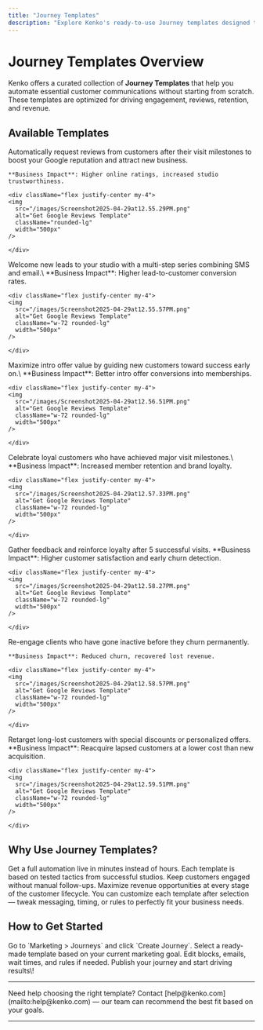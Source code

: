 ```yaml
---
title: "Journey Templates"
description: "Explore Kenko's ready-to-use Journey templates designed to drive customer engagement, retention, and growth."
---
```


# Journey Templates Overview

Kenko offers a curated collection of **Journey Templates** that help you automate essential customer communications without starting from scratch. These templates are optimized for driving engagement, reviews, retention, and revenue.

## Available Templates

<CardGroup cols="1">
  <Card title="Get Google Reviews" icon="star">
    Automatically request reviews from customers after their visit milestones to boost your Google reputation and attract new business.

    **Business Impact**: Higher online ratings, increased studio trustworthiness.

    <div className="flex justify-center my-4">
    <img
      src="/images/Screenshot2025-04-29at12.55.29PM.png"
      alt="Get Google Reviews Template"
      className="rounded-lg"
      width="500px"
    />

    </div>
  </Card>
  <Card title="Lead Nurture" icon="user-plus">
    Welcome new leads to your studio with a multi-step series combining SMS and email.\
    **Business Impact**: Higher lead-to-customer conversion rates.

    <div className="flex justify-center my-4">
    <img
      src="/images/Screenshot2025-04-29at12.55.57PM.png"
      alt="Get Google Reviews Template"
      className="w-72 rounded-lg"
      width="500px"
    />

    </div>
  </Card>
  <Card title="Intro Offer Follow-up" icon="gift">
    Maximize intro offer value by guiding new customers toward success early on.\
    **Business Impact**: Better intro offer conversions into memberships.

    <div className="flex justify-center my-4">
    <img
      src="/images/Screenshot2025-04-29at12.56.51PM.png"
      alt="Get Google Reviews Template"
      className="w-72 rounded-lg"
      width="500px"
    />

    </div>
  </Card>
  <Card title="Milestone Celebration" icon="trophy">
    Celebrate loyal customers who have achieved major visit milestones.\
    **Business Impact**: Increased member retention and brand loyalty.

    <div className="flex justify-center my-4">
    <img
      src="/images/Screenshot2025-04-29at12.57.33PM.png"
      alt="Get Google Reviews Template"
      className="w-72 rounded-lg"
      width="500px"
    />

    </div>
  </Card>
  <Card title="Client Engagement" icon="users">
    Gather feedback and reinforce loyalty after 5 successful visits.
    **Business Impact**: Higher customer satisfaction and early churn detection.

    <div className="flex justify-center my-4">
    <img
      src="/images/Screenshot2025-04-29at12.58.27PM.png"
      alt="Get Google Reviews Template"
      className="w-72 rounded-lg"
      width="500px"
    />

    </div>
  </Card>
  <Card title="Ghost Client Follow-up" icon="ghost">
    Re-engage clients who have gone inactive before they churn permanently.

    **Business Impact**: Reduced churn, recovered lost revenue.

    <div className="flex justify-center my-4">
    <img
      src="/images/Screenshot2025-04-29at12.58.57PM.png"
      alt="Get Google Reviews Template"
      className="w-72 rounded-lg"
      width="500px"
    />

    </div>
  </Card>
  <Card title="Winback Campaign" icon="trophy">
    Retarget long-lost customers with special discounts or personalized offers.
    **Business Impact**: Reacquire lapsed customers at a lower cost than new acquisition.

    <div className="flex justify-center my-4">
    <img
      src="/images/Screenshot2025-04-29at12.59.51PM.png"
      alt="Get Google Reviews Template"
      className="w-72 rounded-lg"
      width="500px"
    />

    </div>
  </Card>
</CardGroup>

## Why Use Journey Templates?

<CardGroup cols="2">
  <Card title="Save Time" icon="clock">
    Get a full automation live in minutes instead of hours.
  </Card>
  <Card title="Proven Strategies" icon="circle-check">
    Each template is based on tested tactics from successful studios.
  </Card>
  <Card title="Consistent Communication" icon="megaphone">
    Keep customers engaged without manual follow-ups.
  </Card>
  <Card title="Revenue Growth" icon="chart-line">
    Maximize revenue opportunities at every stage of the customer lifecycle.
  </Card>
</CardGroup>

<Info>
  You can customize each template after selection — tweak messaging, timing, or rules to perfectly fit your business needs.
</Info>

## How to Get Started

<Steps>
  <Step title="Navigate to Journeys">
    Go to `Marketing > Journeys` and click `Create Journey`.
  </Step>
  <Step title="Choose a Template">
    Select a ready-made template based on your current marketing goal.
  </Step>
  <Step title="Customize">
    Edit blocks, emails, wait times, and rules if needed.
  </Step>
  <Step title="Launch">
    Publish your journey and start driving results\!
  </Step>
</Steps>

---

<Note>
  Need help choosing the right template? Contact [help@kenko.com](mailto:help@kenko.com) — our team can recommend the best fit based on your goals.
</Note>

---